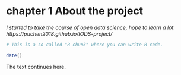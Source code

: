 
# chapter 1 About the project

*I started to take the course of open data science, hope to learn a lot. 
https://puchen2018.github.io/IODS-project/*

```r
# This is a so-called "R chunk" where you can write R code.

date()

```
The text continues here.

